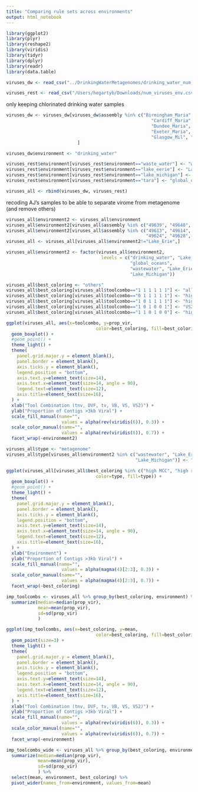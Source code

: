 ```yaml
---
title: "Comparing rule sets across environments"
output: html_notebook
---
```


```r
library(ggplot2)
library(plyr)
library(reshape2)
library(viridis)
library(tidyr)
library(dplyr)
library(readr)
library(data.table)
```


```r
viruses_dw <- read_csv("../DrinkingWaterMetagenomes/drinking_water_num_viruses.csv")
```
```r
viruses_rest <- read_csv("/Users/hegartyb/Downloads/num_viruses_env.csv")
```

only keeping chlorinated drinking water samples
```r
viruses_dw <- viruses_dw[viruses_dw$assembly %in% c("Birmingham_Maria",
                                                       "Cardiff_Maria", "Dundee_Clat",
                                                       "Dundee_Maria",
                                                       "Exeter_Maria", "Glasgow_Bal",
                                                       "Glasgow_Mil", "London_Maria"),
                           ]
```

```r
viruses_dw$environment <- "drinking_water"

viruses_rest$environment[viruses_rest$environment=="waste_water"] <- "wastewater"
viruses_rest$environment[viruses_rest$environment=="lake_eerie"] <- "Lake_Erie"
viruses_rest$environment[viruses_rest$environment=="lake_michigan"] <- "Lake_Michigan"
viruses_rest$environment[viruses_rest$environment=="tara"] <- "global_oceans"

viruses_all <- rbind(viruses_dw, viruses_rest)
```

recoding AJ's samples to be able to separate virome from metagenome (and remove others)
```r
viruses_all$environment2 <- viruses_all$environment
viruses_all$environment2[viruses_all$assembly %in% c("49639", "49640", "49641", "49642")] <- "Lake_Erie_virome"
viruses_all$environment2[viruses_all$assembly %in% c("49613", "49614", "49618", "49621",
                                                     "49624", "49628", "49632", "49638")] <- "Lake_Erie_metagenome"
viruses_all <- viruses_all[viruses_all$environment2!="Lake_Erie",]
```




```r
viruses_all$environment2 <- factor(viruses_all$environment2,
                                    levels = c("drinking_water", "Lake_Erie_metagenome", 
                                               "global_oceans",
                                               "wastewater", "Lake_Erie_virome", 
                                               "Lake_Michigan"))
```


```r
viruses_all$best_coloring <- "others"
viruses_all$best_coloring[viruses_all$toolcombo=="1 1 1 1 1 1"] <- "all"
viruses_all$best_coloring[viruses_all$toolcombo=="0 1 1 1 1 1"] <- "high recall"
viruses_all$best_coloring[viruses_all$toolcombo=="1 0 1 1 1 1"] <- "high MCC"
viruses_all$best_coloring[viruses_all$toolcombo=="1 0 1 0 0 1"] <- "VS2 combo"
viruses_all$best_coloring[viruses_all$toolcombo=="1 1 0 1 0 0"] <- "high precision"
```


```r
ggplot(viruses_all, aes(x=toolcombo, y=prop_vir, 
                                  color=best_coloring, fill=best_coloring)) +
  geom_boxplot() +
  #geom_point() +
  theme_light() +
  theme(
    panel.grid.major.y = element_blank(),
    panel.border = element_blank(),
    axis.ticks.y = element_blank(),
    legend.position = "bottom",
    axis.text.y=element_text(size=14),
    axis.text.x=element_text(size=14, angle = 90),
    legend.text=element_text(size=12),
    axis.title=element_text(size=16),
  ) +
  xlab("Tool Combination (tnv, DVF, tv, VB, VS, VS2)") +
  ylab("Proportion of Contigs >3kb Viral") +
  scale_fill_manual(name="",
                     values = alpha(rev(viridis(6)), 0.3)) +
  scale_color_manual(name="",
                     values = alpha(rev(viridis(6)), 0.7)) +
  facet_wrap(~environment2)
```

```r
viruses_all$type <- "metagenome"
viruses_all$type[viruses_all$environment2 %in% c("wastewater", "Lake_Erie_virome",
                                                 "Lake_Michigan")] <- "virome"
```



```r
ggplot(viruses_all[viruses_all$best_coloring %in% c("high MCC", "high recall"),], aes(x=environment2, y=prop_vir, 
                                  color=type, fill=type)) +
  geom_boxplot() +
  #geom_point() +
  theme_light() +
  theme(
    panel.grid.major.y = element_blank(),
    panel.border = element_blank(),
    axis.ticks.y = element_blank(),
    legend.position = "bottom",
    axis.text.y=element_text(size=14),
    axis.text.x=element_text(size=14, angle = 90),
    legend.text=element_text(size=12),
    axis.title=element_text(size=16),
  ) +
  xlab("Environment") +
  ylab("Proportion of Contigs >3kb Viral") +
  scale_fill_manual(name="",
                     values = alpha(magma(4)[2:3], 0.3)) +
  scale_color_manual(name="",
                     values = alpha(magma(4)[2:3], 0.7)) +
  facet_wrap(~best_coloring)
```


```r
imp_toolcombs <- viruses_all %>% group_by(best_coloring, environment) %>%
  summarize(median=median(prop_vir),
            mean=mean(prop_vir),
            sd=sd(prop_vir)
            )
```

```r
ggplot(imp_toolcombs, aes(x=best_coloring, y=mean, 
                                  color=best_coloring, fill=best_coloring)) +
  geom_point(size=3) +
  theme_light() +
  theme(
    panel.grid.major.y = element_blank(),
    panel.border = element_blank(),
    axis.ticks.y = element_blank(),
    legend.position = "bottom",
    axis.text.y=element_text(size=14),
    axis.text.x=element_text(size=14, angle = 90),
    legend.text=element_text(size=12),
    axis.title=element_text(size=16),
  ) +
  xlab("Tool Combination (tnv, DVF, tv, VB, VS, VS2)") +
  ylab("Proportion of Contigs >3kb Viral") +
  scale_fill_manual(name="",
                     values = alpha(rev(viridis(6)), 0.3)) +
  scale_color_manual(name="",
                     values = alpha(rev(viridis(6)), 0.7)) +
  facet_wrap(~environment)
```

```r
imp_toolcombs_wide <- viruses_all %>% group_by(best_coloring, environment) %>%
  summarize(median=median(prop_vir),
            mean=mean(prop_vir),
            sd=sd(prop_vir)
            ) %>%
  select(mean, environment, best_coloring) %>%
  pivot_wider(names_from=environment, values_from=mean)
```





